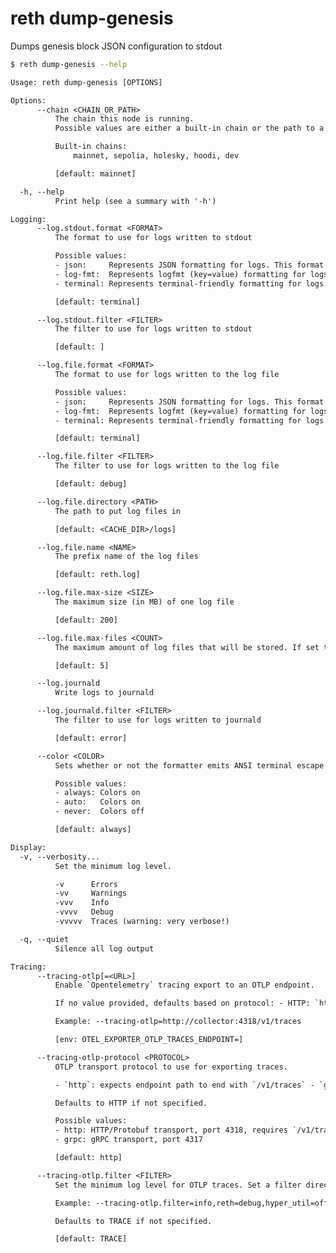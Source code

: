 # reth dump-genesis

Dumps genesis block JSON configuration to stdout

```bash
$ reth dump-genesis --help
```
```txt
Usage: reth dump-genesis [OPTIONS]

Options:
      --chain <CHAIN_OR_PATH>
          The chain this node is running.
          Possible values are either a built-in chain or the path to a chain specification file.

          Built-in chains:
              mainnet, sepolia, holesky, hoodi, dev

          [default: mainnet]

  -h, --help
          Print help (see a summary with '-h')

Logging:
      --log.stdout.format <FORMAT>
          The format to use for logs written to stdout

          Possible values:
          - json:     Represents JSON formatting for logs. This format outputs log records as JSON objects, making it suitable for structured logging
          - log-fmt:  Represents logfmt (key=value) formatting for logs. This format is concise and human-readable, typically used in command-line applications
          - terminal: Represents terminal-friendly formatting for logs

          [default: terminal]

      --log.stdout.filter <FILTER>
          The filter to use for logs written to stdout

          [default: ]

      --log.file.format <FORMAT>
          The format to use for logs written to the log file

          Possible values:
          - json:     Represents JSON formatting for logs. This format outputs log records as JSON objects, making it suitable for structured logging
          - log-fmt:  Represents logfmt (key=value) formatting for logs. This format is concise and human-readable, typically used in command-line applications
          - terminal: Represents terminal-friendly formatting for logs

          [default: terminal]

      --log.file.filter <FILTER>
          The filter to use for logs written to the log file

          [default: debug]

      --log.file.directory <PATH>
          The path to put log files in

          [default: <CACHE_DIR>/logs]

      --log.file.name <NAME>
          The prefix name of the log files

          [default: reth.log]

      --log.file.max-size <SIZE>
          The maximum size (in MB) of one log file

          [default: 200]

      --log.file.max-files <COUNT>
          The maximum amount of log files that will be stored. If set to 0, background file logging is disabled

          [default: 5]

      --log.journald
          Write logs to journald

      --log.journald.filter <FILTER>
          The filter to use for logs written to journald

          [default: error]

      --color <COLOR>
          Sets whether or not the formatter emits ANSI terminal escape codes for colors and other text formatting

          Possible values:
          - always: Colors on
          - auto:   Colors on
          - never:  Colors off

          [default: always]

Display:
  -v, --verbosity...
          Set the minimum log level.

          -v      Errors
          -vv     Warnings
          -vvv    Info
          -vvvv   Debug
          -vvvvv  Traces (warning: very verbose!)

  -q, --quiet
          Silence all log output

Tracing:
      --tracing-otlp[=<URL>]
          Enable `Opentelemetry` tracing export to an OTLP endpoint.

          If no value provided, defaults based on protocol: - HTTP: `http://localhost:4318/v1/traces` - gRPC: `http://localhost:4317`

          Example: --tracing-otlp=http://collector:4318/v1/traces

          [env: OTEL_EXPORTER_OTLP_TRACES_ENDPOINT=]

      --tracing-otlp-protocol <PROTOCOL>
          OTLP transport protocol to use for exporting traces.

          - `http`: expects endpoint path to end with `/v1/traces` - `grpc`: expects endpoint without a path

          Defaults to HTTP if not specified.

          Possible values:
          - http: HTTP/Protobuf transport, port 4318, requires `/v1/traces` path
          - grpc: gRPC transport, port 4317

          [default: http]

      --tracing-otlp.filter <FILTER>
          Set the minimum log level for OTLP traces. Set a filter directive for the OTLP tracer. This controls the verbosity of spans and events sent to the OTLP endpoint. It follows the same syntax as the `RUST_LOG` environment variable.

          Example: --tracing-otlp.filter=info,reth=debug,hyper_util=off

          Defaults to TRACE if not specified.

          [default: TRACE]
```